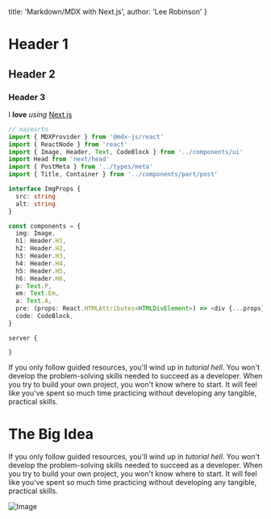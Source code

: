 
  title: 'Markdown/MDX with Next.js',
  author: 'Lee Robinson'
}

# Header 1

## Header 2

### Header 3

I **love** *using* [Next.js](https://nextjs.org/)


```typescript
// naiesrtn
import { MDXProvider } from '@mdx-js/react'
import { ReactNode } from 'react'
import { Image, Header, Text, CodeBlock } from '../components/ui'
import Head from 'next/head'
import { PostMeta } from '../types/meta'
import { Title, Container } from '../components/part/post'

interface ImgProps {
  src: string
  alt: string
}

const components = {
  img: Image,
  h1: Header.H1,
  h2: Header.H2,
  h3: Header.H3,
  h4: Header.H4,
  h5: Header.H5,
  h6: Header.H6,
  p: Text.P,
  em: Text.Em,
  a: Text.A,
  pre: (props: React.HTMLAttributes<HTMLDivElement>) => <div {...props} />,
  code: CodeBlock,
}
```

```nginx
server {

}
```

If you only follow guided resources, you'll wind up in *tutorial hell*. You won't develop the problem-solving skills needed to succeed as a developer. When you try to build your own project, you won't know where to start. It will feel like you've spent so much time practicing without developing any tangible, practical skills.

# The Big Idea

If you only follow guided resources, you'll wind up in *tutorial hell*. You won't develop the problem-solving skills needed to succeed as a developer. When you try to build your own project, you won't know where to start. It will feel like you've spent so much time practicing without developing any tangible, practical skills.



![Image](https://ik.imagekit.io/lutfiandri/webcomic-kesatria/1)

